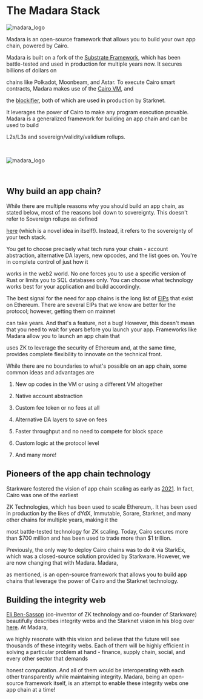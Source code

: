 # The Madara Stack

![madara_logo](../static/img/madara_logomark_red.png)

Madara is an open-source framework that allows you to build your own app chain, powered by Cairo.

Madara is built on a fork of the [Substrate Framework](https://substrate.io/), which has been battle-tested and used in production for multiple years now. It secures billions of dollars on

chains like Polkadot, Moonbeam, and Astar. To execute Cairo smart contracts, Madara makes use of the [Cairo VM](https://github.com/lambdaclass/cairo-rs), and

the [blockifier](https://github.com/starkware-libs/blockifier), both of which are used in production by Starknet.

It leverages the power of Cairo to make any program execution provable. Madara is a generalized framework for building an app chain and can be used to build

L2s/L3s and sovereign/validity/validium rollups.

<br />

![madara_logo](../static/img/about_madara.png)

<br />

## Why build an app chain?

While there are multiple reasons why you should build an app chain, as stated below, most of the reasons boil down to sovereignty. This doesn't refer to Sovereign rollups as defined

[here](https://celestia.org/learn/sovereign-rollups/an-introduction/) (which is a novel idea in itself!). Instead, it refers to the sovereignty of your tech stack.

You get to choose precisely what tech runs your chain - account abstraction, alternative DA layers, new opcodes, and the list goes on. You're in complete control of just how it

works in the web2 world. No one forces you to use a specific version of Rust or limits you to SQL databases only. You can choose what technology works best for your application and build accordingly.

The best signal for the need for app chains is the long list of [EIPs](https://eips.ethereum.org/all) that exist on Ethereum. There are several EIPs that we know are better for the protocol; however, getting them on mainnet

can take years. And that's a feature, not a bug! However, this doesn't mean that you need to wait for years before you launch your app. Frameworks like Madara allow you to launch an app chain that

uses ZK to leverage the security of Ethereum and, at the same time, provides complete flexibility to innovate on the technical front.

While there are no boundaries to what's possible on an app chain, some common ideas and advantages are

1. New op codes in the VM or using a different VM altogether

2. Native account abstraction

3. Custom fee token or no fees at all

4. Alternative DA layers to save on fees

5. Faster throughput and no need to compete for block space

6. Custom logic at the protocol level

7. And many more!

## Pioneers of the app chain technology

Starkware fostered the vision of app chain scaling as early as [2021](https://medium.com/starkware/fractal-scaling-from-l2-to-l3-7fe238ecfb4f). In fact, Cairo was one of the earliest

ZK Technologies, which has been used to scale Ethereum,. It has been used in production by the likes of dYdX, Immutable, Sorare, Starknet, and many other chains for multiple years, making it the

most battle-tested technology for ZK scaling. Today, Cairo secures more than $700 million and has been used to trade more than $1 trillion.

Previously, the only way to deploy Cairo chains was to do it via StarkEx, which was a closed-source solution provided by Starkware. However, we are now changing that with Madara. Madara,

as mentioned, is an open-source framework that allows you to build app chains that leverage the power of Cairo and the Starknet technology.

## Building the integrity web

[Eli Ben-Sasson](https://twitter.com/EliBenSasson) (co-inventor of ZK technology and co-founder of Starkware) beautifully describes integrity webs and the Starknet vision in his blog over [here](https://hackmd.io/@Elibensasson/ryMelVulp). At Madara,

we highly resonate with this vision and believe that the future will see thousands of these integrity webs. Each of them will be highly efficient in solving a particular problem at hand - finance, supply chain, social, and every other sector that demands

honest computation. And all of them would be interoperating with each other transparently while maintaining integrity. Madara, being an open-source framework itself, is an attempt to enable these integrity webs one app chain at a time!
